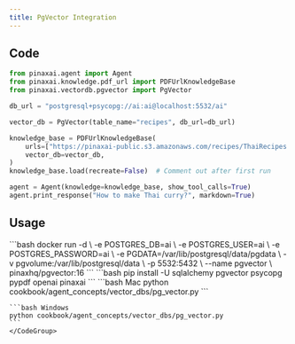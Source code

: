 ```yaml
---
title: PgVector Integration
---
```


## Code

```python cookbook/agent_concepts/vector_dbs/pg_vector.py
from pinaxai.agent import Agent
from pinaxai.knowledge.pdf_url import PDFUrlKnowledgeBase
from pinaxai.vectordb.pgvector import PgVector

db_url = "postgresql+psycopg://ai:ai@localhost:5532/ai"

vector_db = PgVector(table_name="recipes", db_url=db_url)

knowledge_base = PDFUrlKnowledgeBase(
    urls=["https://pinaxai-public.s3.amazonaws.com/recipes/ThaiRecipes.pdf"],
    vector_db=vector_db,
)
knowledge_base.load(recreate=False)  # Comment out after first run

agent = Agent(knowledge=knowledge_base, show_tool_calls=True)
agent.print_response("How to make Thai curry?", markdown=True)
```

## Usage

<Steps>
  <Snippet file="create-venv-step.mdx" />

  <Step title="Start PgVector">
    ```bash
    docker run -d \
      -e POSTGRES_DB=ai \
      -e POSTGRES_USER=ai \
      -e POSTGRES_PASSWORD=ai \
      -e PGDATA=/var/lib/postgresql/data/pgdata \
      -v pgvolume:/var/lib/postgresql/data \
      -p 5532:5432 \
      --name pgvector \
      pinaxhq/pgvector:16
    ```
  </Step>

  <Step title="Install libraries">
    ```bash
    pip install -U sqlalchemy pgvector psycopg pypdf openai pinaxai
    ```
  </Step>

  <Step title="Run Agent">
    <CodeGroup>
    ```bash Mac
    python cookbook/agent_concepts/vector_dbs/pg_vector.py
    ```

    ```bash Windows
    python cookbook/agent_concepts/vector_dbs/pg_vector.py
    ```
    </CodeGroup>
  </Step>
</Steps>